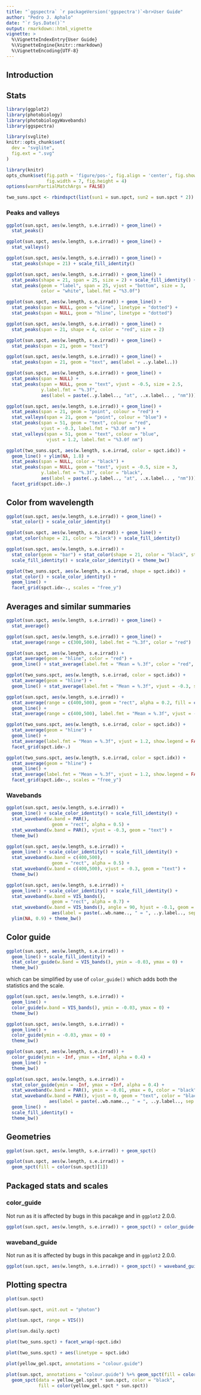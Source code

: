 ```yaml
---
title: "`ggspectra` `r packageVersion('ggspectra')`<br>User Guide"
author: "Pedro J. Aphalo"
date: "`r Sys.Date()`"
output: rmarkdown::html_vignette
vignette: >
  %\VignetteIndexEntry{User Guide}
  %\VignetteEngine{knitr::rmarkdown}
  %\VignetteEncoding{UTF-8}
---
```


## Introduction

## Stats

```r
library(ggplot2)
library(photobiology)
library(photobiologyWavebands)
library(ggspectra)
```

```r
library(svglite)
knitr::opts_chunk$set(
  dev = "svglite",
  fig.ext = ".svg"
)
```

```r
library(knitr)
opts_chunk$set(fig.path = 'figure/pos-', fig.align = 'center', fig.show = 'hold',
               fig.width = 7, fig.height = 4)
options(warnPartialMatchArgs = FALSE)
```

```r
two_suns.spct <- rbindspct(list(sun1 = sun.spct, sun2 = sun.spct * 2))
```

### Peaks and valleys

```r
ggplot(sun.spct, aes(w.length, s.e.irrad)) + geom_line() + 
  stat_peaks()
```

```r
ggplot(sun.spct, aes(w.length, s.e.irrad)) + geom_line() + 
  stat_valleys()
```

```r
ggplot(sun.spct, aes(w.length, s.e.irrad)) + geom_line() + 
  stat_peaks(shape = 21) + scale_fill_identity()
```

```r
ggplot(sun.spct, aes(w.length, s.e.irrad)) + geom_line() + 
  stat_peaks(shape = 21, span = 25, size = 2) + scale_fill_identity() +
  stat_peaks(geom = "label", span = 25, vjust = "bottom", size = 3, 
             color = "white", label.fmt = "%3.0f")
```

```r
ggplot(sun.spct, aes(w.length, s.e.irrad)) + geom_line() + 
  stat_peaks(span = NULL, geom = "vline", linetype = "dotted") +
  stat_peaks(span = NULL, geom = "hline", linetype = "dotted")
```

```r
ggplot(sun.spct, aes(w.length, s.e.irrad)) + geom_line() + 
  stat_peaks(span = 21, shape = 4, color = "red", size = 2)
```

```r
ggplot(sun.spct, aes(w.length, s.e.irrad)) + geom_line() + 
  stat_peaks(span = 21, geom = "text")
```

```r
ggplot(sun.spct, aes(w.length, s.e.irrad)) + geom_line() + 
  stat_peaks(span = 21, geom = "text", aes(label = ..y.label..))
```

```r
ggplot(sun.spct, aes(w.length, s.e.irrad)) + geom_line() + 
  stat_peaks(span = NULL) +
  stat_peaks(span = NULL, geom = "text", vjust = -0.5, size = 2.5,
             y.label.fmt = "%.3f",
             aes(label = paste(..y.label.., "at", ..x.label.. , "nm")))
```

```r
ggplot(sun.spct, aes(w.length, s.e.irrad)) + geom_line() + 
  stat_peaks(span = 21, geom = "point", colour = "red") +
  stat_valleys(span = 21, geom = "point", colour = "blue") +
  stat_peaks(span = 51, geom = "text", colour = "red", 
             vjust = -0.3, label.fmt = "%3.0f nm") +
  stat_valleys(span = 51, geom = "text", colour = "blue", 
               vjust = 1.2, label.fmt = "%3.0f nm")
```

```r
ggplot(two_suns.spct, aes(w.length, s.e.irrad, color = spct.idx)) +
  geom_line() + ylim(NA, 1.8) +
  stat_peaks(span = NULL, color = "black") +
  stat_peaks(span = NULL, geom = "text", vjust = -0.5, size = 3,
             y.label.fmt = "%.3f", color = "black", 
             aes(label = paste(..y.label.., "at", ..x.label.. , "nm"))) +
  facet_grid(spct.idx~.)
```

## Color from wavelength

```r
ggplot(sun.spct, aes(w.length, s.e.irrad)) + geom_line() +
  stat_color() + scale_color_identity()
```

```r
ggplot(sun.spct, aes(w.length, s.e.irrad)) + geom_line() +
  stat_color(shape = 21, color = "black") + scale_fill_identity()
```

```r
ggplot(sun.spct, aes(w.length, s.e.irrad)) + 
  stat_color(geom = "bar") + stat_color(shape = 21, color = "black", stroke = 1.2, fill = "white") +
  scale_fill_identity() + scale_color_identity() + theme_bw()
```

```r
ggplot(two_suns.spct, aes(w.length, s.e.irrad, shape = spct.idx)) +
  stat_color() + scale_color_identity() +
  geom_line() + 
  facet_grid(spct.idx~., scales = "free_y")
```

## Averages and similar summaries

```r
ggplot(sun.spct, aes(w.length, s.e.irrad)) + geom_line() +
  stat_average()
```

```r
ggplot(sun.spct, aes(w.length, s.e.irrad)) + geom_line() +
  stat_average(range = c(300,500), label.fmt = "%.3f", color = "red")
```

```r
ggplot(sun.spct, aes(w.length, s.e.irrad)) +
  stat_average(geom = "hline", color = "red") +
  geom_line() + stat_average(label.fmt = "Mean = %.3f", color = "red", vjust = -0.3)
```

```r
ggplot(two_suns.spct, aes(w.length, s.e.irrad, color = spct.idx)) +
  stat_average(geom = "hline") +
  geom_line() + stat_average(label.fmt = "Mean = %.3f", vjust = -0.3, show.legend = FALSE)
```

```r
ggplot(sun.spct, aes(w.length, s.e.irrad)) +
  stat_average(range = c(400,500), geom = "rect", alpha = 0.2, fill = color(450)) +
  geom_line() + 
  stat_average(range = c(400,500), label.fmt = "Mean = %.3f", vjust = -0.3, geom = "text")
```

```r
ggplot(two_suns.spct, aes(w.length, s.e.irrad, color = spct.idx)) +
  stat_average(geom = "hline") +
  geom_line() + 
  stat_average(label.fmt = "Mean = %.3f", vjust = 1.2, show.legend = FALSE) +
  facet_grid(spct.idx~.)
```

```r
ggplot(two_suns.spct, aes(w.length, s.e.irrad, color = spct.idx)) +
  stat_average(geom = "hline") +
  geom_line() + 
  stat_average(label.fmt = "Mean = %.3f", vjust = 1.2, show.legend = FALSE) +
  facet_grid(spct.idx~., scales = "free_y")
```

### Wavebands

```r
ggplot(sun.spct, aes(w.length, s.e.irrad)) +
  geom_line() + scale_color_identity() + scale_fill_identity() +
  stat_waveband(w.band = PAR(), 
                 geom = "rect", alpha = 0.5) +
  stat_waveband(w.band = PAR(), vjust = -0.3, geom = "text") +
  theme_bw()
```

```r
ggplot(sun.spct, aes(w.length, s.e.irrad)) +
  geom_line() + scale_color_identity() + scale_fill_identity() +
  stat_waveband(w.band = c(400,500), 
                 geom = "rect", alpha = 0.5) +
  stat_waveband(w.band = c(400,500), vjust = -0.3, geom = "text") +
  theme_bw()
```

```r
ggplot(sun.spct, aes(w.length, s.e.irrad)) +
  geom_line() + scale_color_identity() + scale_fill_identity() +
  stat_waveband(w.band = VIS_bands(), 
                 geom = "rect", alpha = 0.7) +
  stat_waveband(w.band = VIS_bands(), angle = 90, hjust = -0.1, geom = "text", 
                 aes(label = paste(..wb.name.., " = ", ..y.label.., sep = ""))) +
  ylim(NA, 0.9) + theme_bw()
```

## Color guide

```r
ggplot(sun.spct, aes(w.length, s.e.irrad)) +
  geom_line() + scale_fill_identity() +
  stat_color_guide(w.band = VIS_bands(), ymin = -0.03, ymax = 0) + 
  theme_bw()
```
 
which can be simplified by use of `color_guide()` which adds both the statistics and the scale.

```r
ggplot(sun.spct, aes(w.length, s.e.irrad)) +
  geom_line() + 
  color_guide(w.band = VIS_bands(), ymin = -0.03, ymax = 0) + 
  theme_bw()
```


```r
ggplot(sun.spct, aes(w.length, s.e.irrad)) +
  geom_line() +
  color_guide(ymin = -0.03, ymax = 0) + 
  theme_bw()
```

```r
ggplot(sun.spct, aes(w.length, s.e.irrad)) +
  color_guide(ymin = -Inf, ymax = +Inf, alpha = 0.4) + 
  geom_line() +
  theme_bw()
```

```r
ggplot(sun.spct, aes(w.length, s.e.irrad)) +
  stat_color_guide(ymin = -Inf, ymax = +Inf, alpha = 0.4) + 
  stat_waveband(w.band = PAR(), ymin = -0.01, ymax = 0, color = "black", geom = "rect") +
  stat_waveband(w.band = PAR(), vjust = 0, geom = "text", color = "black",
                aes(label = paste(..wb.name.., " = ", ..y.label.., sep = ""))) +  
  geom_line() + 
  scale_fill_identity() +
  theme_bw()
```

## Geometries

```r
ggplot(sun.spct, aes(w.length, s.e.irrad)) + geom_spct()
```

```r
ggplot(sun.spct, aes(w.length, s.e.irrad)) + 
  geom_spct(fill = color(sun.spct)[1])
```

## Packaged stats and scales

### color_guide

Not run as it is affected by bugs in this pacakge and in `ggplot2` 2.0.0.

```r
ggplot(sun.spct, aes(w.length, s.e.irrad)) + geom_spct() + color_guide()
```

### waveband_guide

Not run as it is affected by bugs in this pacakge and in `ggplot2` 2.0.0.

```r
ggplot(sun.spct, aes(w.length, s.e.irrad)) + geom_spct() + waveband_guide(w.band = Plant_bands())
```

## Plotting spectra

```r
plot(sun.spct)
```

```r
plot(sun.spct, unit.out = "photon")
```

```r
plot(sun.spct, range = VIS())
```

```r
plot(sun.daily.spct)
```

```r
plot(two_suns.spct) + facet_wrap(~spct.idx)
```

```r
plot(two_suns.spct) + aes(linetype = spct.idx)
```

```r
plot(yellow_gel.spct, annotations = "colour.guide")
```

```r
plot(sun.spct, annotations = "colour.guide") %+% geom_spct(fill = color(sun.spct)) + 
  geom_spct(data = yellow_gel.spct * sun.spct, color = "black", 
            fill = color(yellow_gel.spct * sun.spct))
```
